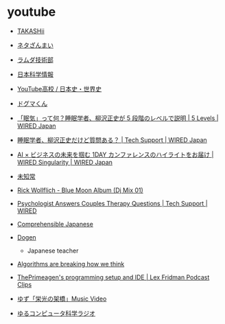 # youtube

- [TAKASHii](https://www.youtube.com/@takashiifromjapan)
- [ネタざんまい](https://www.youtube.com/@NetaZanmai)
- [ラムダ技術部](https://www.youtube.com/@lambdatech)
- [日本科学情報](https://www.youtube.com/@%E6%97%A5%E6%9C%AC%E7%A7%91%E5%AD%A6%E6%83%85%E5%A0%B1)
- [YouTube高校 / 日本史・世界史](https://www.youtube.com/@Y_Eschool)
- [ドグマくん](https://www.youtube.com/@doguma)
- [「眠気」って何？睡眠学者、柳沢正史が 5 段階のレベルで説明 | 5 Levels | WIRED Japan](https://youtu.be/ijwlEqRPOrc)
- [睡眠学者、柳沢正史だけど質問ある？ | Tech Support | WIRED Japan](https://youtu.be/fOsaVft0Mtw)
- [AI × ビジネスの未来を掴む 1DAY カンファレンスのハイライトをお届け | WIRED Singularity | WIRED Japan](https://youtu.be/8tyWJSKqoEI)
- [未知常](https://www.youtube.com/@nichizyochannel/videos)

- [Rick Wollflich - Blue Moon Album (Dj Mix 01)](https://youtu.be/bcCkrgkmYz4)
- [Psychologist Answers Couples Therapy Questions | Tech Support | WIRED](https://youtu.be/1z7n0S8gi0M)
- [Comprehensible Japanese](https://www.youtube.com/@cijapanese)
- [Dogen](https://www.youtube.com/@Dogen)
  - Japanese teacher
- [Algorithms are breaking how we think](https://youtu.be/QEJpZjg8GuA)
- [ThePrimeagen's programming setup and IDE | Lex Fridman Podcast Clips](https://youtu.be/HjHKPDutG5o)
- [ゆず「栄光の架橋」Music Video](https://youtu.be/PRJoAPH0ZGo)
- [ゆるコンピュータ科学ラジオ](https://www.youtube.com/@yurucom)
